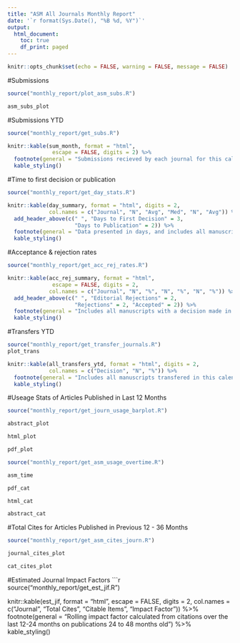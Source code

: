 ```yaml
---
title: "ASM All Journals Monthly Report"
date: '`r format(Sys.Date(), "%B %d, %Y")`'
output:
  html_document:
    toc: true
    df_print: paged
---
```

```r
knitr::opts_chunk$set(echo = FALSE, warning = FALSE, message = FALSE)

```

#Submissions
```r
source("monthly_report/plot_asm_subs.R")

asm_subs_plot
```

#Submissions YTD
```r
source("monthly_report/get_subs.R")

knitr::kable(sum_month, format = "html", 
              escape = FALSE, digits = 2) %>% 
  footnote(general = "Submissions recieved by each journal for this calendar year") %>% 
  kable_styling()
```

#Time to first decision or publication 
```r
source("monthly_report/get_day_stats.R")

knitr::kable(day_summary, format = "html", digits = 2, 
             col.names = c("Journal", "N", "Avg", "Med", "N", "Avg")) %>%
  add_header_above(c(" ", "Days to First Decision" = 3, 
                     "Days to Publication" = 2)) %>% 
  footnote(general = "Data presented in days, and includes all manuscripts submitted and reviewed in the last 12 months (does not include editorial rejections)") %>% 
  kable_styling()
```

#Acceptance & rejection rates 
```r
source("monthly_report/get_acc_rej_rates.R")

knitr::kable(acc_rej_summary, format = "html", 
              escape = FALSE, digits = 2,  
             col.names = c("Journal", "N", "%", "N", "%", "N", "%")) %>%
  add_header_above(c(" ", "Editorial Rejections" = 2, 
                     "Rejections" = 2, "Accepted" = 2)) %>% 
  footnote(general = "Includes all manuscripts with a decision made in the last 12 months") %>% 
  kable_styling()
```

#Transfers YTD
```r
source("monthly_report/get_transfer_journals.R")
plot_trans

knitr::kable(all_transfers_ytd, format = "html", digits = 2, 
             col.names = c("Decision", "N", "%")) %>%
  footnote(general = "Includes all manuscripts transfered in this calendar year") %>% 
  kable_styling()
```

#Useage Stats of Articles Published in Last 12 Months
```r
source("monthly_report/get_journ_usage_barplot.R")

abstract_plot
```


```r
html_plot
```


```r
pdf_plot
```


```r
source("monthly_report/get_asm_usage_overtime.R")

asm_time
```


```r
pdf_cat
```


```r
html_cat
```


```r
abstract_cat
```


#Total Cites for Articles Published in Previous 12 - 36 Months
```r
source("monthly_report/get_asm_cites_journ.R")

journal_cites_plot
```


```r
cat_cites_plot
```

#Estimated Journal Impact Factors
```r
source("monthly_report/get_est_jif.R")

knitr::kable(est_jif, format = "html", 
             escape = FALSE, digits = 2,
             col.names = c("Journal", "Total Cites", 
                                                                 "Citable Items", "Impact Factor")) %>%
  footnote(general = "Rolling impact factor calculated from citations over the last 12-24 months on 
           publications 24 to 48 months old") %>% 
  kable_styling()